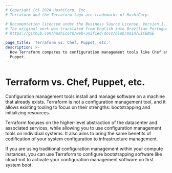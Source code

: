```yaml
---
# Copyright (c) 2024 HashiCorp, Inc.
# Terraform and the Terraform logo are trademarks of HashiCorp.

# Documentation licensed under the Business Source License, Version 1.1.
# The original work was translated from English into Brazilian Portuguese.
# https://github.com/hashicorp/web-unified-docs/blob/main/LICENSE

page_title: 'Terraform vs. Chef, Puppet, etc.'
description: >-
  How Terraform compares to configuration management tools like Chef and
  Puppet.
---
```


# Terraform vs. Chef, Puppet, etc.

Configuration management tools install and manage software on a machine
that already exists. Terraform is not a configuration management tool,
and it allows existing tooling to focus on their strengths: bootstrapping
and initializing resources.

Terraform focuses on the higher-level abstraction of the datacenter and
associated services, while allowing you to use configuration management
tools on individual systems. It also aims to bring the same benefits of
codification of your system configuration to infrastructure management.

If you are using traditional configuration management within your compute
instances, you can use Terraform to configure bootstrapping software like
cloud-init to activate your configuration management software on first
system boot.
